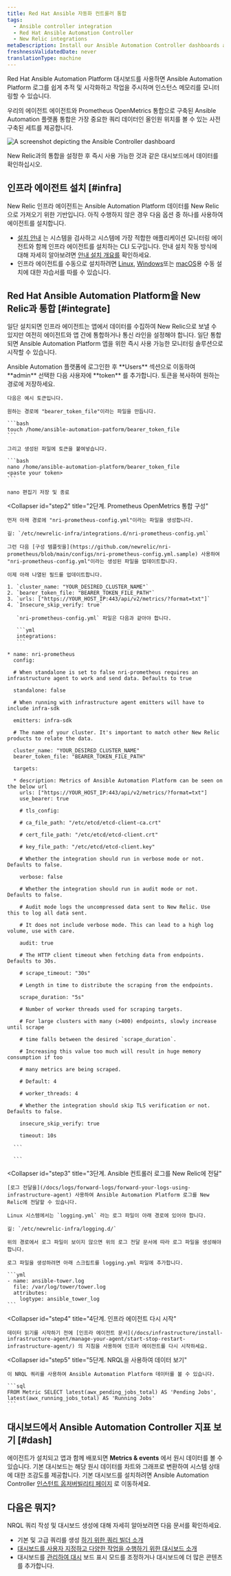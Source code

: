 ```yaml
---
title: Red Hat Ansible 자동화 컨트롤러 통합
tags:
  - Ansible controller integration
  - Red Hat Ansible Automation Controller
  - New Relic integrations
metaDescription: Install our Ansible Automation Controller dashboards and see your Ansible data in New Relic.
freshnessValidatedDate: never
translationType: machine
---
```


Red Hat Ansible Automation Platform 대시보드를 사용하면 Ansible Automation Platform 로그를 쉽게 추적 및 시각화하고 작업을 주시하며 인스턴스 메모리를 모니터링할 수 있습니다.

우리의 에이전트 에이전트와 Prometheus OpenMetrics 통합으로 구축된 Ansible Automation 플랫폼 통합은 가장 중요한 쿼리 데이터인 올인원 위치를 볼 수 있는 사전 구축된 <InlinePopover type="dashboards"/>세트를 제공합니다.

<img
  title="Ansible Controller"
  alt="A screenshot depicting the Ansible Controller dashboard"
  src="/images/infrastructure_screenshot-full_ansible-controller-dashboard.webp"
/>

<figcaption>
  New Relic과의 통합을 설정한 후 즉시 사용 가능한 것과 같은 대시보드에서 데이터를 확인하십시오.
</figcaption>

## 인프라 에이전트 설치 [#infra]

New Relic 인프라 에이전트는 Ansible Automation Platform 데이터를 New Relic으로 가져오기 위한 기반입니다. 아직 수행하지 않은 경우 다음 옵션 중 하나를 사용하여 에이전트를 설치합니다.

* [설치 안내](https://one.newrelic.com/marketplace?state=15321ec0-7cd8-0c04-52bf-7b65778f2e8c) 는 시스템을 검사하고 시스템에 가장 적합한 애플리케이션 모니터링 에이전트와 함께 인프라 에이전트를 설치하는 CLI 도구입니다. 안내 설치 작동 방식에 대해 자세히 알아보려면 [안내 설치 개요를](/docs/infrastructure/host-integrations/installation/new-relic-guided-install-overview) 확인하세요.
* 인프라 에이전트를 수동으로 설치하려면 [Linux](/docs/infrastructure/install-infrastructure-agent/linux-installation/install-infrastructure-monitoring-agent-linux), [Windows](/docs/infrastructure/install-infrastructure-agent/windows-installation/install-infrastructure-monitoring-agent-windows/)또는 [macOS](/docs/infrastructure/install-infrastructure-agent/macos-installation/install-infrastructure-monitoring-agent-macos/)용 수동 설치에 대한 자습서를 따를 수 있습니다.

## Red Hat Ansible Automation Platform을 New Relic과 통합 [#integrate]

일단 설치되면 인프라 에이전트는 앱에서 데이터를 수집하여 New Relic으로 보낼 수 있지만 여전히 에이전트와 앱 간에 통합하거나 통신 라인을 설정해야 합니다. 일단 통합되면 Ansible Automation Platform 앱을 위한 즉시 사용 가능한 모니터링 솔루션으로 시작할 수 있습니다.

<CollapserGroup>
  <Collapser
    id="step1"
    title="1단계. Ansible 자동화 플랫폼에서 베어러 토큰 생성"
  >
    Ansible Automation 플랫폼에 로그인한 후 <DNT>**Users**</DNT> 섹션으로 이동하여 <DNT>**admin**</DNT> 선택한 다음 사용자에 <DNT>**token**</DNT> 를 추가합니다. 토큰을 복사하여 원하는 경로에 저장하세요.

    다음은 예시 토큰입니다.

    원하는 경로에 "bearer_token_file"이라는 파일을 만듭니다.

    ```bash
    touch /home/ansible-automation-patform/bearer_token_file
    ```

    그리고 생성된 파일에 토큰을 붙여넣습니다.

    ```bash
    nano /home/ansible-automation-platform/bearer_token_file
    <paste your token>
    ```

    nano 편집기 저장 및 종료
  </Collapser>

  <Collapser
    id="step2"
    title="2단계. Prometheus OpenMetrics 통합 구성"
  >
    먼저 아래 경로에 "nri-prometheus-config.yml"이라는 파일을 생성합니다.

    길: `/etc/newrelic-infra/integrations.d/nri-prometheus-config.yml`

    그런 다음 [구성 템플릿을](https://github.com/newrelic/nri-prometheus/blob/main/configs/nri-prometheus-config.yml.sample) 사용하여 "nri-prometheus-config.yml"이라는 생성된 파일을 업데이트합니다.

    이제 아래 나열된 필드를 업데이트합니다.

    1. `cluster_name: "YOUR_DESIRED_CLUSTER_NAME"`
    2. `bearer_token_file: "BEARER_TOKEN_FILE_PATH"`
    3. `urls: ["https://YOUR_HOST_IP:443/api/v2/metrics/?format=txt"]`
    4. `Insecure_skip_verify: true`

       `nri-prometheus-config.yml` 파일은 다음과 같아야 합니다.

       ```yml
       integrations:
       ```

    * name: nri-prometheus
      config:

      # When standalone is set to false nri-prometheus requires an infrastructure agent to work and send data. Defaults to true

      standalone: false

      # When running with infrastructure agent emitters will have to include infra-sdk

      emitters: infra-sdk

      # The name of your cluster. It's important to match other New Relic products to relate the data.

      cluster_name: "YOUR_DESIRED_CLUSTER_NAME"
      bearer_token_file: "BEARER_TOKEN_FILE_PATH"

      targets:

      * description: Metrics of Ansible Automation Platform can be seen on the below url
        urls: ["https://YOUR_HOST_IP:443/api/v2/metrics/?format=txt"]
        use_bearer: true

        # tls_config:

        # ca_file_path: "/etc/etcd/etcd-client-ca.crt"

        # cert_file_path: "/etc/etcd/etcd-client.crt"

        # key_file_path: "/etc/etcd/etcd-client.key"

        # Whether the integration should run in verbose mode or not. Defaults to false.

        verbose: false

        # Whether the integration should run in audit mode or not. Defaults to false.

        # Audit mode logs the uncompressed data sent to New Relic. Use this to log all data sent.

        # It does not include verbose mode. This can lead to a high log volume, use with care.

        audit: true

        # The HTTP client timeout when fetching data from endpoints. Defaults to 30s.

        # scrape_timeout: "30s"

        # Length in time to distribute the scraping from the endpoints.

        scrape_duration: "5s"

        # Number of worker threads used for scraping targets.

        # For large clusters with many (>400) endpoints, slowly increase until scrape

        # time falls between the desired `scrape_duration`.

        # Increasing this value too much will result in huge memory consumption if too

        # many metrics are being scraped.

        # Default: 4

        # worker_threads: 4

        # Whether the integration should skip TLS verification or not. Defaults to false.

        insecure_skip_verify: true

        timeout: 10s

      ```

      ```
  </Collapser>

  <Collapser
    id="step3"
    title="3단계. Ansible 컨트롤러 로그를 New Relic에 전달"
  >
    [로그 전달을](/docs/logs/forward-logs/forward-your-logs-using-infrastructure-agent) 사용하여 Ansible Automation Platform 로그를 New Relic에 전달할 수 있습니다.

    Linux 시스템에서는 `logging.yml` 라는 로그 파일이 아래 경로에 있어야 합니다.

    길: `/etc/newrelic-infra/logging.d/`

    위의 경로에서 로그 파일이 보이지 않으면 위의 로그 전달 문서에 따라 로그 파일을 생성해야 합니다.

    로그 파일을 생성하려면 아래 스크립트를 logging.yml 파일에 추가합니다.

    ```yml
    - name: ansible-tower.log
      file: /var/log/tower/tower.log
      attributes:
        logtype: ansible_tower_log
    ```
  </Collapser>

  <Collapser
    id="step4"
    title="4단계. 인프라 에이전트 다시 시작"
  >
    데이터 읽기를 시작하기 전에 [인프라 에이전트 문서](/docs/infrastructure/install-infrastructure-agent/manage-your-agent/start-stop-restart-infrastructure-agent/) 의 지침을 사용하여 인프라 에이전트를 다시 시작하세요.
  </Collapser>

  <Collapser
    id="step5"
    title="5단계. NRQL을 사용하여 데이터 보기"
  >
    이 NRQL 쿼리를 사용하여 Ansible Automation Platform 데이터를 볼 수 있습니다.

    ```sql
    FROM Metric SELECT latest(awx_pending_jobs_total) AS 'Pending Jobs', latest(awx_running_jobs_total) AS 'Running Jobs'
    ```
  </Collapser>
</CollapserGroup>

## 대시보드에서 Ansible Automation Controller 지표 보기 [#dash]

에이전트가 설치되고 앱과 함께 배포되면 <DNT>**Metrics & events**</DNT> 에서 원시 데이터를 볼 수 있습니다. 기본 대시보드는 해당 원시 데이터를 차트와 그래프로 변환하여 시스템 상태에 대한 조감도를 제공합니다. 기본 대시보드를 설치하려면 Ansible Automation Controller [인스턴트 옵저버빌리티 페이지](https://newrelic.com/instant-observability/ansible-automation-controller) 로 이동하세요.

## 다음은 뭐지?

NRQL 쿼리 작성 및 대시보드 생성에 대해 자세히 알아보려면 다음 문서를 확인하세요.

* 기본 및 고급 쿼리를 생성 [하기 위한 쿼리 빌더 소개](/docs/query-your-data/explore-query-data/query-builder/introduction-query-builder)
* [대시보드를 사용자 지정하고 다양한 작업을 수행하기 위한 대시보드 소개](/docs/query-your-data/explore-query-data/dashboards/introduction-dashboards)
* 대시보드를 [관리하여 대시](/docs/query-your-data/explore-query-data/dashboards/manage-your-dashboard) 보드 표시 모드를 조정하거나 대시보드에 더 많은 콘텐츠를 추가합니다.
